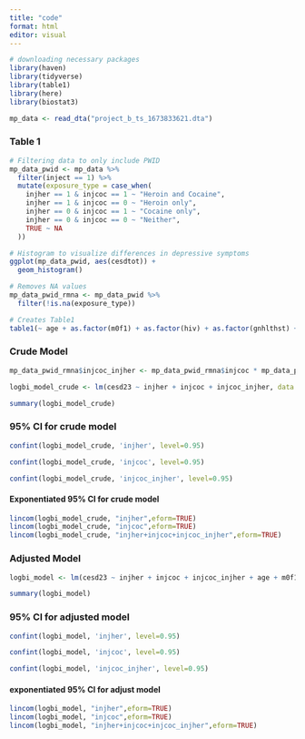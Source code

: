 ```yaml
---
title: "code"
format: html
editor: visual
---
```


```r
# downloading necessary packages
library(haven)
library(tidyverse)
library(table1)
library(here)
library(biostat3)

mp_data <- read_dta("project_b_ts_1673833621.dta")
```

### Table 1

```r
# Filtering data to only include PWID
mp_data_pwid <- mp_data %>%
  filter(inject == 1) %>%
  mutate(exposure_type = case_when(
    injher == 1 & injcoc == 1 ~ "Heroin and Cocaine",
    injher == 1 & injcoc == 0 ~ "Heroin only",
    injher == 0 & injcoc == 1 ~ "Cocaine only",
    injher == 0 & injcoc == 0 ~ "Neither", 
    TRUE ~ NA
  ))
```

```r
# Histogram to visualize differences in depressive symptoms
ggplot(mp_data_pwid, aes(cesdtot)) +
  geom_histogram()
```

```r
# Removes NA values
mp_data_pwid_rmna <- mp_data_pwid %>%
  filter(!is.na(exposure_type))
```

```r
# Creates Table1
table1(~ age + as.factor(m0f1) + as.factor(hiv) + as.factor(gnhlthst) + as.factor(alcyn) | exposure_type, data = mp_data_pwid_rmna)
```

### Crude Model

```r
mp_data_pwid_rmna$injcoc_injher <- mp_data_pwid_rmna$injcoc * mp_data_pwid_rmna$injher  

logbi_model_crude <- lm(cesd23 ~ injher + injcoc + injcoc_injher, data = mp_data_pwid_rmna, family = binomial(link="log"))

summary(logbi_model_crude)
```

### 95% CI for crude model

```r
confint(logbi_model_crude, 'injher', level=0.95)
```

```r
confint(logbi_model_crude, 'injcoc', level=0.95)
```

```r
confint(logbi_model_crude, 'injcoc_injher', level=0.95)
```

#### Exponentiated 95% CI for crude model

```r
lincom(logbi_model_crude, "injher",eform=TRUE)
lincom(logbi_model_crude, "injcoc",eform=TRUE)
lincom(logbi_model_crude, "injher+injcoc+injcoc_injher",eform=TRUE)
```

### Adjusted Model

```r
logbi_model <- lm(cesd23 ~ injher + injcoc + injcoc_injher + age + m0f1, data = mp_data_pwid_rmna, family = binomial(link="log")) 

summary(logbi_model)
```

### 95% CI for adjusted model

```r
confint(logbi_model, 'injher', level=0.95)
```

```r
confint(logbi_model, 'injcoc', level=0.95)
```

```r
confint(logbi_model, 'injcoc_injher', level=0.95)
```

#### exponentiated 95% CI for adjust model

```r
lincom(logbi_model, "injher",eform=TRUE)
lincom(logbi_model, "injcoc",eform=TRUE)
lincom(logbi_model, "injher+injcoc+injcoc_injher",eform=TRUE)
```




